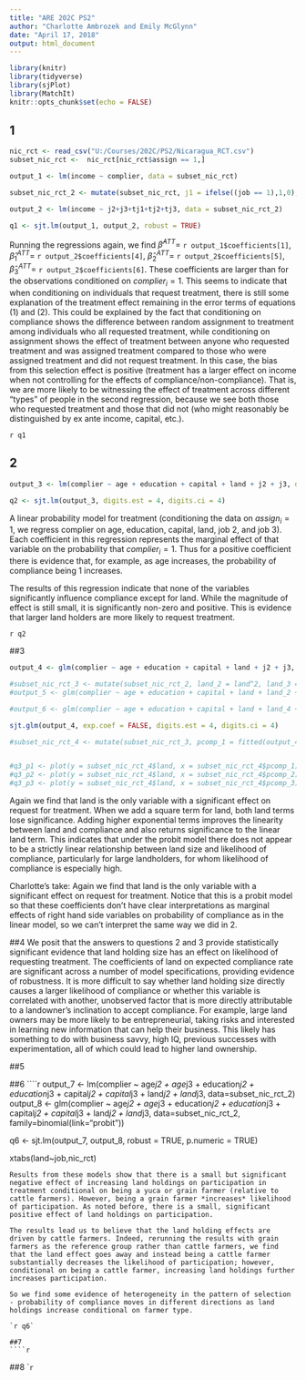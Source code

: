 ---
title: "ARE 202C PS2"
author: "Charlotte Ambrozek and Emily McGlynn"
date: "April 17, 2018"
output: html_document
---

```{r setup, include=FALSE, message = FALSE}
library(knitr)
library(tidyverse)
library(sjPlot)
library(MatchIt)
knitr::opts_chunk$set(echo = FALSE)
```

## 1

```{r q_1, include=FALSE, message= FALSE}
nic_rct <- read_csv("U:/Courses/202C/PS2/Nicaragua_RCT.csv")
subset_nic_rct <-  nic_rct[nic_rct$assign == 1,]

output_1 <- lm(income ~ complier, data = subset_nic_rct)

subset_nic_rct_2 <- mutate(subset_nic_rct, j1 = ifelse((job == 1),1,0), j2 = ifelse((job == 2),1,0), j3 = ifelse((job == 3),1,0), tj1 = (treat * j1), tj2 = (treat * j2), tj3 = (treat * j3))

output_2 <- lm(income ~ j2+j3+tj1+tj2+tj3, data = subset_nic_rct_2)

q1 <- sjt.lm(output_1, output_2, robust = TRUE)
```


Running the regressions again, we find $\hat{\beta}^{ATT} =$ `r output_1$coefficients[1]`, $\hat{\beta}_1^{ATT} =$ `r output_2$coefficients[4]`, $\hat{\beta}_2^{ATT} =$ `r output_2$coefficients[5]`, $\hat{\beta}_3^{ATT} =$ `r output_2$coefficients[6]`. These coefficients are larger than for the observations conditioned on $complier_i = 1$. This seems to indicate that when conditioning on individuals that request treatment, there is still some explanation of the treatment effect remaining in the error terms of equations (1) and (2). This could be explained by the fact that conditioning on compliance shows the difference between random assignment to treatment among individuals who all requested treatment, while conditioning on assignment shows the effect of treatment between anyone who requested treatment and was assigned treatment compared to those who were assigned treatment and did not request treatment. In this case, the bias from this selection effect is positive (treatment has a larger effect on income when not controlling for the effects of compliance/non-compliance). That is, we are more likely to be witnessing the effect of treatment across different "types" of people in the second regression, because we see both those who requested treatment and those that did not (who might reasonably be distinguished by ex ante income, capital, etc.).

`r q1`

## 2
```{r q_2, include=FALSE, message= FALSE}
output_3 <- lm(complier ~ age + education + capital + land + j2 + j3, data=subset_nic_rct_2)

q2 <- sjt.lm(output_3, digits.est = 4, digits.ci = 4)
```
A linear probability model for treatment (conditioning the data on $assign_i=1$, we regress complier on age, education, capital, land, job 2, and job 3). Each coefficient in this regression represents the marginal effect of that variable on the probability that $complier_i=1$. Thus for a positive coefficient there is evidence that, for example, as age increases, the probability of compliance being 1 increases.

The results of this regression indicate that none of the variables significantly influence compliance except for land. While the magnitude of effect is still small, it is significantly non-zero and positive. This is evidence that larger land holders are more likely to request treatment.

`r q2`

##3
```{r q_3, include=FALSE, message= FALSE, warning = FALSE}
output_4 <- glm(complier ~ age + education + capital + land + j2 + j3, data=subset_nic_rct_2, family=binomial(link="probit"))

#subset_nic_rct_3 <- mutate(subset_nic_rct_2, land_2 = land^2, land_3 = land^3, land_4 = land^4)
#output_5 <- glm(complier ~ age + education + capital + land + land_2 + j2 + j3, data=subset_nic_rct_3, family=binomial(link="probit"))

#output_6 <- glm(complier ~ age + education + capital + land + land_4 + j2 + j3, data=subset_nic_rct_3, family=binomial(link="probit"))

sjt.glm(output_4, exp.coef = FALSE, digits.est = 4, digits.ci = 4)

#subset_nic_rct_4 <- mutate(subset_nic_rct_3, pcomp_1 = fitted(output_4), pcomp_2 = fitted(output_5), pcomp_3 = fitted(output_6))


#q3_p1 <- plot(y = subset_nic_rct_4$land, x = subset_nic_rct_4$pcomp_1)
#q3_p2 <- plot(y = subset_nic_rct_4$land, x = subset_nic_rct_4$pcomp_2)
#q3_p3 <- plot(y = subset_nic_rct_4$land, x = subset_nic_rct_4$pcomp_3)
```

Again we find that land is the only variable with a significant effect on request for treatment. When we add a square term for land, both land terms lose significance. Adding higher exponential terms improves the linearity between land and compliance and also returns significance to the linear land term. This indicates that under the probit model there does not appear to be a strictly linear relationship between land size and likelihood of compliance, particularly for large landholders, for whom likelihood of compliance is especially high.


Charlotte's take:
Again we find that land is the only variable with a significant effect on request for treatment. Notice that this is a probit model so that these coefficients don't have clear interpretations as marginal effects of right hand side variables on probability of compliance as in the linear model, so we can't interpret the same way we did in 2. 

##4
We posit that the answers to questions 2 and 3 provide statistically significant evidence that land holding size has an effect on likelihood of requesting treatment. The coefficients of land on expected compliance rate are significant across a number of model specifications, providing evidence of robustness. It is more difficult to say whether land holding size directly causes a larger likelihood of compliance or whether this variable is correlated with another, unobserved factor that is more directly attributable to a landowner's inclination to accept compliance. For example, large land owners may be more likely to be entrepreneurial, taking risks and interested in learning new information that can help their business. This likely has something to do with business savvy, high IQ, previous successes with experimentation, all of which could lead to higher land ownership.   

##5

##6
````{r q_6, include=FALSE, message = FALSE}
output_7 <- lm(complier ~ age*j2 + age*j3 + education*j2 + education*j3 + capital*j2 + capital*j3 + land*j2 + land*j3, data=subset_nic_rct_2)
output_8 <- glm(complier ~ age*j2 + age*j3 + education*j2 + education*j3 + capital*j2 + capital*j3 + land*j2 + land*j3, data=subset_nic_rct_2, family=binomial(link="probit"))


q6 <- sjt.lm(output_7, output_8, robust = TRUE, p.numeric = TRUE)

xtabs(land~job,nic_rct)
```
Results from these models show that there is a small but significant negative effect of increasing land holdings on participation in treatment conditional on being a yuca or grain farmer (relative to cattle farmers). However, being a grain farmer *increases* likelihood of participation. As noted before, there is a small, significant positive effect of land holdings on participation.

The results lead us to believe that the land holding effects are driven by cattle farmers. Indeed, rerunning the results with grain farmers as the reference group rather than cattle farmers, we find that the land effect goes away and instead being a cattle farmer substantially decreases the likelihood of participation; however, conditional on being a cattle farmer, increasing land holdings further increases participation.

So we find some evidence of heterogeneity in the pattern of selection - probability of compliance moves in different directions as land holdings increase conditional on farmer type.

`r q6`

##7
````{r q_7, include=FALSE, message = FALSE, warning = FALSE}

```

##8
````{r q_8, include=FALSE, message = FALSE, warning = FALSE}

```